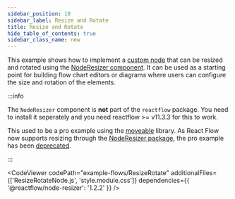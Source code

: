```yaml
---
sidebar_position: 10
sidebar_label: Resize and Rotate
title: Resize and Rotate
hide_table_of_contents: true
sidebar_class_name: new
---
```



This example shows how to implement a [custom node](/docs/api/nodes/custom-nodes/) that can be resized and rotated using the [NodeResizer component](/docs/api/nodes/node-resizer). It can be used as a starting point for building flow chart editors or diagrams where users can configure the size and rotation of the elements.

:::info

The `NodeResizer` component is **not** part of the `reactflow` package. You need to install it seperately and you need reactflow >= v11.3.3 for this to work.

This used to be a pro example using the [moveable](https://www.npmjs.com/package/moveable) library. As React Flow now supports resizing through the [NodeResizer package](/docs/api/nodes/node-resizer), the pro example has been [deprecated](/docs/examples/nodes/resize-rotate-moveable-deprecated).

:::

<CodeViewer
  codePath="example-flows/ResizeRotate"
  additionalFiles={['ResizeRotateNode.js', 'style.module.css']}
  dependencies={{ '@reactflow/node-resizer': '1.2.2' }}
/>
